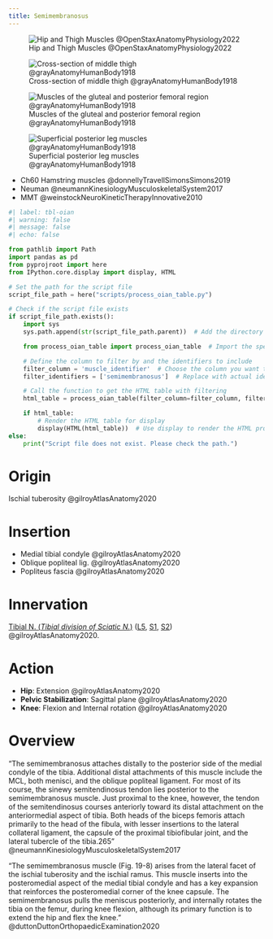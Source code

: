 ```yaml
---
title: Semimembranosus
---
```


![Hip and Thigh Muscles @OpenStaxAnatomyPhysiology2022](/The Archive/Images/OpenStax Anatomy and Physiology 2e/fig11.29 Hip and Thigh Muscles.jpeg){#fig-openstax-fig11.29}


![Cross-section of middle thigh @grayAnatomyHumanBody1918](/The Archive/Images/Gray anatomy 1918 images/Myology/image432 Cross-section through the middle of the thigh.gif)

![Muscles of the gluteal and posterior femoral region @grayAnatomyHumanBody1918](/The Archive/Images/Gray anatomy 1918 images/Myology/image434 Muscles of the gluteal and posterior femoral regions.gif){#fig-gray1918-image434}

![Superficial posterior leg muscles @grayAnatomyHumanBody1918](/The Archive/Images/Gray anatomy 1918 images/Myology/image438 Muscles of the back of the leg. Superficial layer.gif){#fig-gray1918-image438}

::: {.callout title="Reading list"}

- Ch60 Hamstring muscles @donnellyTravellSimonsSimons2019
- Neuman @neumannKinesiologyMusculoskeletalSystem2017
- MMT @weinstockNeuroKineticTherapyInnovative2010


:::

```python
#| label: tbl-oian
#| warning: false
#| message: false
#| echo: false

from pathlib import Path
import pandas as pd
from pyprojroot import here
from IPython.core.display import display, HTML

# Set the path for the script file
script_file_path = here("scripts/process_oian_table.py")

# Check if the script file exists
if script_file_path.exists():
    import sys
    sys.path.append(str(script_file_path.parent))  # Add the directory of the script to the system path

    from process_oian_table import process_oian_table  # Import the specific function

    # Define the column to filter by and the identifiers to include
    filter_column = 'muscle_identifier'  # Choose the column you want to filter by
    filter_identifiers = ['semimembranosus']  # Replace with actual identifiers you want to include

    # Call the function to get the HTML table with filtering
    html_table = process_oian_table(filter_column=filter_column, filter_identifiers=filter_identifiers)

    if html_table:
        # Render the HTML table for display
        display(HTML(html_table))  # Use display to render the HTML properly
else:
    print("Script file does not exist. Please check the path.")

```

# Origin {#origin}
Ischial tuberosity @gilroyAtlasAnatomy2020

# Insertion {#insertion}
- Medial tibial condyle @gilroyAtlasAnatomy2020 
- Oblique popliteal lig. @gilroyAtlasAnatomy2020 
- Popliteus fascia @gilroyAtlasAnatomy2020 



# Innervation {#innervation}
[Tibial N. (*Tibial division of Sciatic N.*)]({{< var ref-tibial-nerve.path >}}) ([L5]({{< var ref-nerve-root.l5 >}}), [S1]({{< var ref-nerve-root.s1 >}}), [S2]({{< var ref-nerve-root.s2 >}})) @gilroyAtlasAnatomy2020.


# Action {#action}

- **Hip**: Extension @gilroyAtlasAnatomy2020
- **Pelvic Stabilization**: Sagittal plane @gilroyAtlasAnatomy2020
- **Knee**: Flexion and Internal rotation @gilroyAtlasAnatomy2020 





# Overview

"The semimembranosus attaches distally to the posterior side of the medial condyle of the tibia. Additional distal attachments of this muscle include the MCL, both menisci, and the oblique popliteal ligament. For most of its course, the sinewy semitendinosus tendon lies posterior to the semimembranosus muscle. Just proximal to the knee, however, the tendon of the semitendinosus courses anteriorly toward its distal attachment on the anteriormedial aspect of tibia. Both heads of the biceps femoris attach primarily to the head of the fibula, with lesser insertions to the lateral collateral ligament, the capsule of the proximal tibiofibular joint, and the lateral tubercle of the tibia.265" @neumannKinesiologyMusculoskeletalSystem2017 


"The semimembranosus muscle (Fig. 19-8) arises from the lateral facet of the ischial tuberosity and the ischial ramus. This muscle inserts into the posteromedial aspect of the medial tibial condyle and has a key expansion that reinforces the posteromedial corner of the knee capsule. The semimembranosus pulls the meniscus posteriorly, and internally rotates the tibia on the femur, during knee flexion, although its primary function is to extend the hip and flex the knee." @duttonDuttonOrthopaedicExamination2020